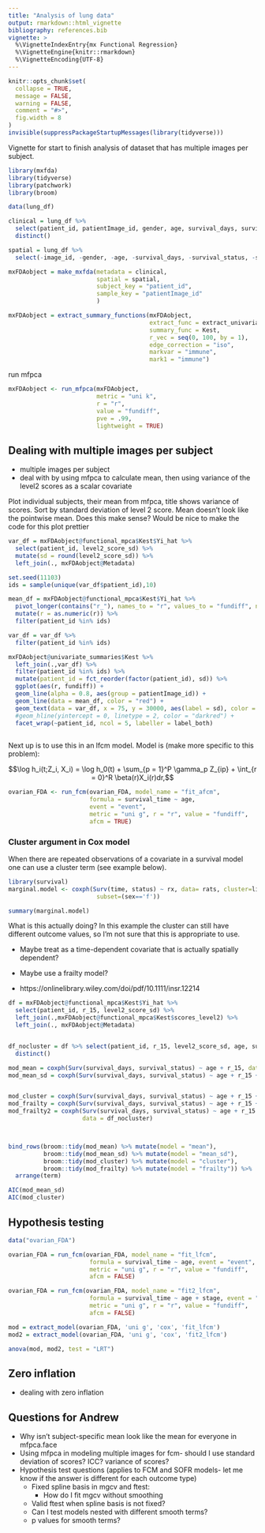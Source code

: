 ```yaml
---
title: "Analysis of lung data"
output: rmarkdown::html_vignette
bibliography: references.bib
vignette: >
  %\VignetteIndexEntry{mx Functional Regression}
  %\VignetteEngine{knitr::rmarkdown}
  %\VignetteEncoding{UTF-8}
---
```


```r
knitr::opts_chunk$set(
  collapse = TRUE,
  message = FALSE,
  warning = FALSE,
  comment = "#>",
  fig.width = 8
)
invisible(suppressPackageStartupMessages(library(tidyverse)))
```

Vignette for start to finish analysis of dataset that has multiple images per subject.

```r
library(mxfda)
library(tidyverse)
library(patchwork)
library(broom)
```


```r
data(lung_df)

clinical = lung_df %>%
  select(patient_id, patientImage_id, gender, age, survival_days, survival_status, stage) %>%
  distinct()

spatial = lung_df %>%
  select(-image_id, -gender, -age, -survival_days, -survival_status, -stage)

mxFDAobject = make_mxfda(metadata = clinical,
                         spatial = spatial,
                         subject_key = "patient_id",
                         sample_key = "patientImage_id"
                         )

mxFDAobject = extract_summary_functions(mxFDAobject, 
                                        extract_func = extract_univariate,
                                        summary_func = Kest,
                                        r_vec = seq(0, 100, by = 1),
                                        edge_correction = "iso",
                                        markvar = "immune",
                                        mark1 = "immune")
```

run mfpca

```r
mxFDAobject <- run_mfpca(mxFDAobject, 
                         metric = "uni k", 
                         r = "r", 
                         value = "fundiff",
                         pve = .99,
                         lightweight = TRUE)
```


## Dealing with multiple images per subject

* multiple images per subject
* deal with by using mfpca to calculate mean, then using variance of the level2 scores as a scalar covariate



Plot individual subjects, their mean from mfpca, title shows variance of scores. Sort by standard deviation of level 2 score. Mean doesn't look like the pointwise mean. Does this make sense? Would be nice to make the code for this plot prettier

```r
var_df = mxFDAobject@functional_mpca$Kest$Yi_hat %>%
  select(patient_id, level2_score_sd) %>%
  mutate(sd = round(level2_score_sd)) %>%
  left_join(., mxFDAobject@Metadata)

set.seed(11103)
ids = sample(unique(var_df$patient_id),10)

mean_df = mxFDAobject@functional_mpca$Kest$Yi_hat %>%
  pivot_longer(contains("r_"), names_to = "r", values_to = "fundiff", names_prefix = "r_") %>%
  mutate(r = as.numeric(r)) %>%
  filter(patient_id %in% ids)

var_df = var_df %>%
  filter(patient_id %in% ids)

mxFDAobject@univariate_summaries$Kest %>%
  left_join(.,var_df) %>%
  filter(patient_id %in% ids) %>%
  mutate(patient_id = fct_reorder(factor(patient_id), sd)) %>%
  ggplot(aes(r, fundiff)) +
  geom_line(alpha = 0.8, aes(group = patientImage_id)) +
  geom_line(data = mean_df, color = "red") +
  geom_text(data = var_df, x = 75, y = 30000, aes(label = sd), color = "blue") +
  #geom_hline(yintercept = 0, linetype = 2, color = "darkred") +
  facet_wrap(~patient_id, ncol = 5, labeller = label_both)
  
```



Next up is to use this in an lfcm model. Model is (make more specific to this problem):


$$\log h_i(t;Z_i, X_i) = \log h_0(t) + \sum_{p = 1}^P \gamma_p Z_{ip} + \int_{r = 0}^R \beta(r)X_i(r)dr,$$

```r
ovarian_FDA <- run_fcm(ovarian_FDA, model_name = "fit_afcm", 
                       formula = survival_time ~ age, 
                       event = "event",
                       metric = "uni g", r = "r", value = "fundiff",
                       afcm = TRUE)
```


### Cluster argument in Cox model

When there are repeated observations of a covariate in a survival model one can use a cluster term (see example below).

```r
library(survival)
marginal.model <- coxph(Surv(time, status) ~ rx, data= rats, cluster=litter,
                         subset=(sex=='f'))

summary(marginal.model)
```

What is this actually doing? In this example the cluster can still have different outcome values, so I'm not sure that this is appropriate to use. 

* Maybe treat as a time-dependent covariate that is actually spatially dependent?
* Maybe use a frailty model?

* https://onlinelibrary.wiley.com/doi/pdf/10.1111/insr.12214


```r
df = mxFDAobject@functional_mpca$Kest$Yi_hat %>%
  select(patient_id, r_15, level2_score_sd) %>%
  left_join(.,mxFDAobject@functional_mpca$Kest$scores_level2) %>%
  left_join(., mxFDAobject@Metadata)


df_nocluster = df %>% select(patient_id, r_15, level2_score_sd, age, survival_days, survival_status) %>%
  distinct()

mod_mean = coxph(Surv(survival_days, survival_status) ~ age + r_15, data = df_nocluster) 
mod_mean_sd = coxph(Surv(survival_days, survival_status) ~ age + r_15 + level2_score_sd, data = df_nocluster) 


mod_cluster = coxph(Surv(survival_days, survival_status) ~ age + r_15 + level2_1, data = df, cluster = patient_id)
mod_frailty = coxph(Surv(survival_days, survival_status) ~ age + r_15 + level2_1 + frailty(patient_id), data = df)
mod_frailty2 = coxph(Surv(survival_days, survival_status) ~ age + r_15 + level2_1+ frailty(patient_id), 
                     data = df_nocluster)



bind_rows(broom::tidy(mod_mean) %>% mutate(model = "mean"),
          broom::tidy(mod_mean_sd) %>% mutate(model = "mean_sd"),
          broom::tidy(mod_cluster) %>% mutate(model = "cluster"),
          broom::tidy(mod_frailty) %>% mutate(model = "frailty")) %>%
  arrange(term)

AIC(mod_mean_sd)
AIC(mod_cluster)
```






## Hypothesis testing

```r
data("ovarian_FDA")

ovarian_FDA = run_fcm(ovarian_FDA, model_name = "fit_lfcm",
                       formula = survival_time ~ age, event = "event",
                       metric = "uni g", r = "r", value = "fundiff",
                       afcm = FALSE)

ovarian_FDA = run_fcm(ovarian_FDA, model_name = "fit2_lfcm",
                       formula = survival_time ~ age + stage, event = "event",
                       metric = "uni g", r = "r", value = "fundiff",
                       afcm = FALSE)

```



```r
mod = extract_model(ovarian_FDA, 'uni g', 'cox', 'fit_lfcm')
mod2 = extract_model(ovarian_FDA, 'uni g', 'cox', 'fit2_lfcm')

anova(mod, mod2, test = "LRT")
```




## Zero inflation

* dealing with zero inflation


## Questions for Andrew

* Why isn't subject-specific mean look like the mean for everyone in mfpca.face
* Using mfpca in modeling multiple images for fcm- should I use standard deviation of scores? ICC? variance of scores?
* Hypothesis test questions (applies to FCM and SOFR models- let me know if the answer is different for each outcome type)
  * Fixed spline basis in mgcv and ftest:
    * How do I fit mgcv without smoothing
  * Valid ftest when spline basis is not fixed?
  * Can I test models nested with different smooth terms?
  * p values for smooth terms? 

